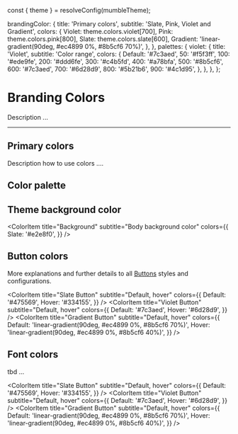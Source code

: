 const { theme } = resolveConfig(mumbleTheme);


  brandingColor: {
    title: 'Primary colors',
    subtitle: 'Slate, Pink, Violet and Gradient',
    colors: {
      Violet: theme.colors.violet[700],
      Pink: theme.colors.pink[800],
      Slate: theme.colors.slate[600],
      Gradient: 'linear-gradient(90deg, #ec4899 0%, #8b5cf6  70%)',
    },
  },
  palettes: {
    violet: {
      title: 'Violet',
      subtitle: 'Color range',
      colors: {
        Default: '#7c3aed',
        50: '#f5f3ff',
        100: '#ede9fe',
        200: '#ddd6fe',
        300: '#c4b5fd',
        400: '#a78bfa',
        500: '#8b5cf6',
        600: '#7c3aed',
        700: '#6d28d9',
        800: '#5b21b6',
        900: '#4c1d95',
      },
    },
  },
};

<Meta title="Branding/Colors" />

# Branding Colors

Description ...

<hr />

## Primary colors

Description how to use colors ....

<ColorPalette>
  <ColorItem
    title={config.brandingColor.title}
    subtitle={config.brandingColor.subtitle}
    colors={config.brandingColor.colors}
  />
</ColorPalette>

## Color palette

<ColorPalette>
  <ColorItem
    title={config.palettes.violet.title}
    subtitle={config.palettes.violet.subtitle}
    colors={config.palettes.violet.colors}
  />
  <ColorItem
    title="Pink"
    subtitle="Color range"
    colors={{
      Default: '#9d174d',
      50: '#fdf2f8',
      100: '#fce7f3',
      200: '#fbcfe8',
      300: '#f9a8d4',
      400: '#f472b6',
      500: '#ec4899',
      600: '#db2777',
      700: '#be185d',
      800: '#9d174d',
      900: '#831843',
    }}
  />
  <ColorItem
    title="Slate"
    subtitle="Color range"
    colors={{
      Default: '#475569',
      White: '#ffffff',
      50: '#f8fafc',
      100: '#f1f5f9',
      200: '#e2e8f0',
      300: '#cbd5e1',
      400: '#94a3b8',
      500: '#64748b',
      600: '#475569',
      700: '#334155',
      800: '#1e293b',
      900: '#0f172a',
    }}
  />
  <ColorItem
    title="Gradient"
    colors={{
      Default: 'linear-gradient(90deg, #ec4899 0%, #8b5cf6  70%)',
    }}
  />
</ColorPalette>

## Theme background color

<ColorItem
  title="Background"
  subtitle="Body background color"
  colors={{
    Slate: '#e2e8f0',
  }}
/>

## Button colors

More explanations and further details to all [Buttons](./?path=/story/interactions--button-story) styles and configurations.

<ColorItem
  title="Slate Button"
  subtitle="Default, hover"
  colors={{
    Default: '#475569',
    Hover: '#334155',
  }}
/>
<ColorItem
  title="Violet Button"
  subtitle="Default, hover"
  colors={{
    Default: '#7c3aed',
    Hover: '#6d28d9',
  }}
/>
<ColorItem
  title="Gradient Button"
  subtitle="Default, hover"
  colors={{
    Default: 'linear-gradient(90deg, #ec4899 0%, #8b5cf6  70%)',
    Hover: 'linear-gradient(90deg, #ec4899 0%, #8b5cf6 40%)',
  }}
/>

## Font colors

tbd ...

<ColorItem
  title="Slate Button"
  subtitle="Default, hover"
  colors={{
    Default: '#475569',
    Hover: '#334155',
  }}
/>
<ColorItem
  title="Violet Button"
  subtitle="Default, hover"
  colors={{
    Default: '#7c3aed',
    Hover: '#6d28d9',
  }}
/>
<ColorItem
  title="Gradient Button"
  subtitle="Default, hover"
  colors={{
    Default: 'linear-gradient(90deg, #ec4899 0%, #8b5cf6  70%)',
    Hover: 'linear-gradient(90deg, #ec4899 0%, #8b5cf6 40%)',
  }}
/>
